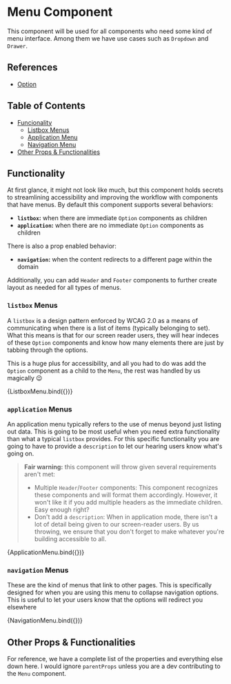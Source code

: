 

<Meta title="Interfacing/Menu" component={Menu} />

# Menu Component

This component will be used for all components who need some kind of menu interface. Among them we
have use cases such as `Dropdown` and `Drawer`.

## References

-   [Option](?path=/docs/interfacing-option--default)

## Table of Contents

-   [Funcionality](#funcionality)
    -   [Listbox Menus](#listbox-menus)
    -   [Application Menu](#application-menus)
    -   [Navigation Menu](#navigation-menus)
-   [Other Props & Functionalities](#other-props--functionalities)

## Functionality

At first glance, it might not look like much, but this component holds secrets to streamlining
accessibility and improving the workflow with components that have menus. By default this component
supports several behaviors:

-   **`listbox`:** when there are immediate `Option` components as children
-   **`application`:** when there are no immediate `Option` components as children

There is also a prop enabled behavior:

-   **`navigation`:** when the content redirects to a different page within the domain

Additionally, you can add `Header` and `Footer` components to further create layout as needed for
all types of menus.

### `listbox` Menus

A `listbox` is a design pattern enforced by WCAG 2.0 as a means of communicating when there is a
list of items (typically belonging to set). What this means is that for our screen reader users,
they will hear indeces of these `Option` components and know how many elements there are just by
tabbing through the options.

This is a huge plus for accessibility, and all you had to do was add the `Option` component as
a child to the `Menu`, the rest was handled by us magically 😉

<Canvas>
    <Story name="Listbox Menu" args={{ label: 'Menu Component' }}>
        {ListboxMenu.bind({})}
    </Story>
</Canvas>

### `application` Menus

An application menu typically refers to the use of menus beyond just listing out data. This is going
to be most useful when you need extra functionality than what a typical `listbox` provides. For this
specific functionality you are going to have to provide a `description` to let our hearing users
know what's going on.

> **Fair warning:** this component will throw given several requirements aren't met:
>
> -   Multiple `Header`/`Footer` components: This component recognizes these components and will
>     format them accordingly. However, it won't like it if you add multiple headers as the immediate
>     children. Easy enough right?
> -   Don't add a `description`: When in application mode, there isn't a lot of detail being given
>     to our screen-reader users. By us throwing, we ensure that you don't forget to make whatever
>     you're building accessible to all.

<Canvas>
    <Story
        name="Application Menu"
        args={{
            label: 'Menu Component',
            description: 'This is a special menu that you can interact with',
            height: 200,
            width: 400,
            padding: 10,
        }}
    >
        {ApplicationMenu.bind({})}
    </Story>
</Canvas>

### `navigation` Menus

These are the kind of menus that link to other pages. This is specifically designed for when you are
using this menu to collapse navigation options. This is useful to let your users know that the options
will redirect you elsewhere

<Canvas>
    <Story name="Navigation Menu" args={{ label: 'Menu Component', navigation: true }}>
        {NavigationMenu.bind({})}
    </Story>
</Canvas>

## Other Props & Functionalities

For reference, we have a complete list of the properties and everything else down here. I would ignore
`parentProps` unless you are a dev contributing to the `Menu` component.

<Props of={Menu} />
